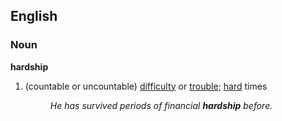 ==English==

===Noun===
'''hardship'''
#(countable or uncountable) [[difficulty]] or [[trouble]]; [[hard]] times
#:''He has survived periods of financial '''hardship''' before.''